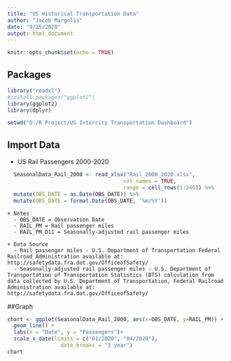 ---
title: "US Historical Transportation Data"
author: "Jacob Margolis"
date: "9/25/2020"
output: html_document
---

```{r setup, include=FALSE}
knitr::opts_chunk$set(echo = TRUE)
```

## Packages

```{r}
library("readxl")
#install.packages("ggplot2")
library(ggplot2)
library(dplyr)
```

```{r}
setwd("D:/R Project/US Intercity Transportation Dashboard")
```

## Import Data

* US Rail Passengers 2000-2020
```{r}
   
  SeasonalData_Rail_2000 <- read_xlsx("Rail_2000_2020.xlsx", 
                                     col_names = TRUE,
                                     range = cell_rows(1:246)) %>% 
  mutate(OBS_DATE = as.Date(OBS_DATE)) %>%
  mutate(OBS_DATE = format.Date(OBS_DATE, '%m/%Y'))
```
  
    + Notes
      - OBS_DATE = Observation Date		
      - RAIL_PM = Rail passenger miles		
      - RAIL_PM_D11 = Seasonally-adjusted rail passenger miles		
  
    + Data Source
      - Rail passenger miles - U.S. Department of Transportation Federal Railroad Administration available at: http://safetydata.fra.dot.gov/OfficeofSafety/ 
      - Seasonally-adjusted rail passenger miles - U.S. Department of Transportation of Transportation Statistics (BTS) calculation from data collected by U.S. Department of Transportation, Federal Railroad Administration available at: http://safetydata.fra.dot.gov/OfficeofSafety/



##Graph

```{r}
chart <- ggplot(SeasonalData_Rail_2000, aes(x=OBS_DATE, y=RAIL_PM)) + 
  geom_line() +
  labs(x = "Date", y = "Passengers")+
  scale_x_date(limits = c("01/2020", "04/2020"),
                 date_breaks = "3 year")
chart

```
